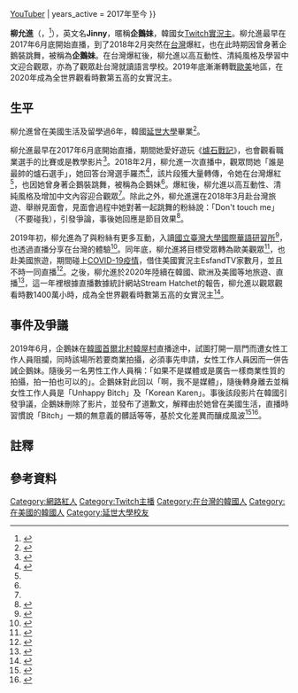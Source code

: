 {{Infobox person
| name                = 柳允進<br/>유윤진
| image               = 
| image_size          = 
| caption             = 
| native_name          = {{lang|ko|유윤진}}
| birth_date          = {{birth date and age|1992|7|28}}
| birth_place         = 
| other_names         = 윰찌니、Jinny
| nationality         = {{KOR}}
| occupation          = [[网络直播|游戏直播主]]{{\}}[[YouTuber|YouTuber]]
| years_active        = 2017年至今
}}

'''柳允進'''（{{lang-ko|유윤진}}，{{bd|1992年|7月28日||}}<ref>{{Cite web|url=https://star.ettoday.net/news/1368020|title=企鵝妹讀台大1個月「中文字跡」曝光！　網驚：比我寫了20年還美|date=2019-01-28|accessdate=2021-02-18|publisher=ETtoday|author=劉宜庭}}</ref>），英文名'''Jinny'''，暱稱'''企鵝妹'''，韓國女[[Twitch|Twitch]][[實況主|實況主]]。柳允進最早在2017年6月底開始直播，到了2018年2月突然在[[台灣|台灣]]爆紅，也在此時期因曾身著企鵝裝跳舞，被稱為'''企鵝妹'''。在台灣爆紅後，柳允進以高互動性、清純風格及學習中文迎合觀眾，亦為了觀眾赴台灣就讀語言學校。2019年底漸漸轉戰[[歐美|歐美]]地區，在2020年成為全世界觀看時數第五高的女實況主。

==生平==
柳允進曾在美國生活及留學過6年，韓國[[延世大學|延世大學]]畢業<ref>{{Cite web|url=https://tw.appledaily.com/entertainment/20190326/WOHIFBXMBFBW3EDSLWS5COLRZA/|title=【抄網紅水表6】獨家捕獲！黑絲襪企鵝妹隨機搭訕台大男|date=2019-03-26|accessdate=2021-02-18|publisher=蘋果日報|author=影創中心／綜合報導|archive-date=2020-09-20|archive-url=https://web.archive.org/web/20200920111912/https://tw.appledaily.com/entertainment/20190326/WOHIFBXMBFBW3EDSLWS5COLRZA/|dead-url=no}}</ref>。

柳允進最早在2017年6月底開始直播，期間她愛好遊玩《[[爐石戰記|爐石戰記]]》，也會觀看職業選手的比賽或是教學影片<ref name=報導180322>{{Cite web|url=https://www.setn.com/News.aspx?NewsID=360544|title=獨／開直播半年突爆紅　台灣觀眾這點讓企鵝妹印象深刻|date=2018-03-22|accessdate=2021-02-18|publisher=三立新聞網|author=黃朝郁|archive-date=2018-05-25|archive-url=https://web.archive.org/web/20180525161320/http://www.setn.com/News.aspx?NewsID=360544|dead-url=no}}</ref>。2018年2月，柳允進一次直播中，觀眾問她「誰是最帥的爐石選手」，她回答台灣選手羅杰<ref>{{Cite web|url=https://www.setn.com/News.aspx?NewsID=355132|title=影／台立委嗆廢ㄅㄆㄇ　韓正妹實況主超愛台灣努力狂學|date=2018-03-07|accessdate=2021-02-18|publisher=三立新聞網|author=生活中心／綜合報導|archive-date=2020-08-05|archive-url=https://web.archive.org/web/20200805132816/https://www.setn.com/News.aspx?NewsID=355132|dead-url=no}}</ref>，該片段獲大量轉傳，令她在台灣爆紅<ref name=報導180322 />，也因她曾身著企鵝裝跳舞，被稱為企鵝妹<ref name=報導180322 />。爆紅後，柳允進以高互動性、清純風格及增加中文內容迎合觀眾<ref name=報導180322 />。除此之外，柳允進還在2018年3月赴台灣旅遊、舉辦見面會，見面會過程中她對著一起跳舞的粉絲說：「Don't touch me」（不要碰我），引發爭論，事後她回應是節目效果<ref>{{Cite web|url=https://news.ltn.com.tw/news/life/breakingnews/2368852|title=一句「Don't touch me」讓男粉絲心碎 企鵝妹回應了|date=2018-03-18|accessdate=2021-02-18|publisher=自由時報|author=即時新聞／綜合報導|archive-date=2018-06-22|archive-url=https://web.archive.org/web/20180622051318/http://news.ltn.com.tw/news/life/breakingnews/2368852|dead-url=no}}</ref>。

2019年初，柳允進為了與粉絲有更多互動，入讀[[國立臺灣大學|國立臺灣大學]][[國際華語研習所|國際華語研習所]]{{notetag|即語言學校。}}<ref>{{Cite web|url=https://star.ettoday.net/news/1339563|title=企鵝妹真的錄取上台大！　亮出學員證大頭貼「中文名字」曝光|date=2018-12-24|accessdate=2021-02-18|publisher=ETtoday|author=即時新聞／綜合報導|archive-date=2020-10-25|archive-url=https://web.archive.org/web/20201025145110/https://star.ettoday.net/news/1339563|dead-url=no}}</ref>，也透過直播分享在台灣的體驗<ref>{{Cite web|url=https://star.setn.com/news/496315|title=企鵝妹過年待台灣！穿比基尼直播泡湯　男粉絲好驚喜|date=2019-02-08|accessdate=2021-02-18|publisher=ETtoday|author1=方昱翔|author2=甘涵仁}}</ref>。同年底，柳允進將目標受眾轉為歐美觀眾<ref>{{Cite web|url=https://news.ltn.com.tw/news/world/breakingnews/3156325|title=企鵝妹回應了！網傳與美實況主訂婚 她怒比中指點名嗆PTT|date=2020-05-06|accessdate=2021-02-18|publisher=自由時報|author=即時新聞／綜合報導〕|archive-date=2021-01-26|archive-url=https://web.archive.org/web/20210126133027/https://news.ltn.com.tw/news/world/breakingnews/3156325|dead-url=no}}</ref>，也赴美國旅遊，期間碰上[[COVID-19疫情|COVID-19疫情]]，借住美國實況主EsfandTV家數月，並且不時一同直播<ref>{{Cite web|url=https://www.tvovermind.com/jinnytty/|title=10 Things You Didn’t Know About Jinnytty|date=2021-02-11|accessdate=2021-02-18|publisher=tvovermind|author=Aiden Mason|language=en|archive-date=2021-05-11|archive-url=https://web.archive.org/web/20210511162952/https://www.tvovermind.com/jinnytty/|dead-url=no}}</ref>。之後，柳允進於2020年陸續在韓國、歐洲及美國等地旅遊、直播<ref>{{Cite web|url=https://www.insider.com/jinnytty-drama-live-stream-fails-mizkif-livestream-otk-brother-lsf-2021-2|title=A Twitch streamer leaving the US for Korea is being criticized after her cohort feuded over COVID-19 and quarantine|date=2021-02-10|accessdate=2021-02-18|publisher=insider|author=Steven Asarch |language=en}}</ref>，這一年裡根據直播數據統計網站Stream Hatchet的報告，柳允進以觀眾觀看時數1400萬小時，成為全世界觀看時數第五高的女實況主<ref>{{Cite web|url=https://www.hk01.com/%E9%81%8A%E6%88%B2%E5%8B%95%E6%BC%AB/574881/%E6%9C%80%E5%A4%9A%E8%A7%80%E7%9C%8B%E6%99%82%E6%95%B8%E5%A5%B3%E6%92%AD%E4%B8%BBtop5-%E5%86%A0%E8%BB%8D%E7%8E%A9among-us%E4%B8%8A%E4%BD%8D-%E6%97%A5%E6%9C%ACvtuber%E4%B8%8A%E6%A6%9C|title=最多觀看時數女播主TOP5　冠軍玩Among US上位　日本Vtuber上榜|date=2021-01-15|accessdate=2021-02-18|publisher=香港01|author=賴浩然|archive-date=2021-02-26|archive-url=https://web.archive.org/web/20210226060249/https://www.hk01.com/%E9%81%8A%E6%88%B2%E5%8B%95%E6%BC%AB/574881/%E6%9C%80%E5%A4%9A%E8%A7%80%E7%9C%8B%E6%99%82%E6%95%B8%E5%A5%B3%E6%92%AD%E4%B8%BBtop5-%E5%86%A0%E8%BB%8D%E7%8E%A9among-us%E4%B8%8A%E4%BD%8D-%E6%97%A5%E6%9C%ACvtuber%E4%B8%8A%E6%A6%9C|dead-url=no}}</ref>。

==事件及爭議==
2019年6月，企鵝妹在[[韓國|韓國]][[首爾|首爾]][[北村韓屋村|北村韓屋村]]直播途中，試圖打開一扇門而遭女性工作人員阻攔，同時該場所若要商業拍攝，必須事先申請，女性工作人員因而一併告誡企鵝妹。隨後另一名男性工作人員稱：「如果不是媒體或是廣告一樣商業性質的拍攝，拍一拍也可以的」。企鵝妹對此回以「啊，我不是媒體」，隨後轉身離去並稱女性工作人員是「Unhappy Bitch」及「Korean Karen」。事後該段影片在韓國引發爭議，企鵝妹刪除了影片，並發布了道歉文，解釋由於她曾在美國生活，直播時習慣說「Bitch」一類的無意義的髒話等等，基於文化差異而釀成風波<ref>{{Cite web|url=https://newtalk.tw/news/view/2020-06-04/416800|title=「企鵝妹」罵大嬸Bitch！道歉硬凹：這是美式作風|date=2020-06-04|accessdate=2021-03-14|publisher=新頭殼|author=楊瑾錚|archive-date=2020-06-28|archive-url=https://web.archive.org/web/20200628175027/https://newtalk.tw/news/view/2020-06-04/416800|dead-url=no}}</ref><ref>{{Cite web|url=https://news.ebc.net.tw/news/entertainment/212797|title=企鵝妹直播飆髒話！道歉文4字踩雷 韓國人爆炸了|date=2020-06-04|accessdate=2021-03-14|publisher=東森新聞|author=陳俊宇|archive-date=2021-10-01|archive-url=https://web.archive.org/web/20211001031958/https://news.ebc.net.tw/news/entertainment/212797|dead-url=no}}</ref>。

==註釋==
{{notefoot}}
==參考資料==
{{reflist|2}}

[[Category:網路紅人|Category:網路紅人]]
[[Category:Twitch主播|Category:Twitch主播]]
[[Category:在台灣的韓國人|Category:在台灣的韓國人]]
[[Category:在美國的韓國人|Category:在美國的韓國人]]
[[Category:延世大學校友|Category:延世大學校友]]